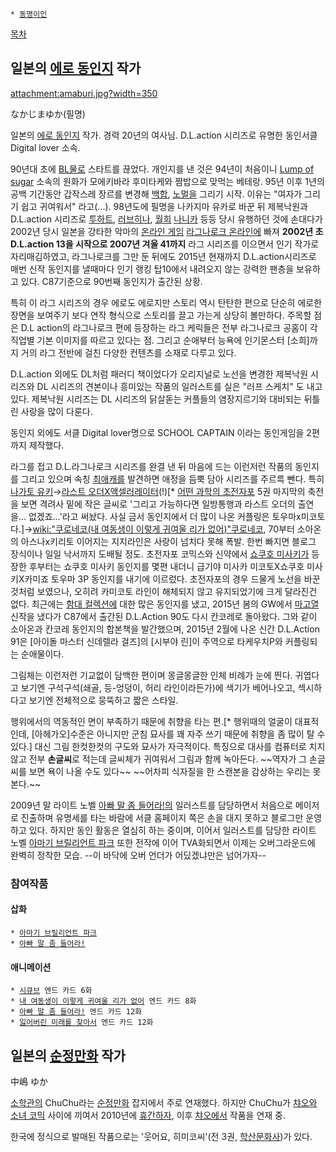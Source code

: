  * [[동명이인]]

[[목차]]
== 일본의 [[에로 동인지]] 작가 ==
attachment:amaburi.jpg?width=350

なかじまゆか(필명)

일본의 [[에로 동인지]] 작가. 경력 20년의 여사님. D.L.action 시리즈로 유명한 동인서클 Digital lover 소속.

90년대 초에 [[보이즈 러브|BL]]물로 스타트를 끊었다. 개인지를 낸 것은 94년이 처음이니 [[Lump of sugar]] 소속의 원화가 모에키바라 후미타케와 짬밥으로 맞먹는 베테랑. 95년 이후 1년의 공백 기간동안 갑작스레 장르를 변경해 [[백합(장르)|백합]], [[노멀#s-3|노멀]]을 그리기 시작. 이유는 "여자가 그리기 쉽고 귀여워서" 라고(...). 98년도에 필명을 나카지마 유카로 바꾼 뒤 제복낙원과 D.L.action 시리즈로 [[투하트]], [[러브히나]], [[월희]] [[나니카]] 등등 당시 유행하던 것에 손대다가 2002년 당시 일본을 강타한 악마의 [[온라인 게임]] [[라그나로크 온라인]]에 빠져 '''2002년 초 D.L.action 13을 시작으로 2007년 겨울 41까지''' 라그 시리즈를 이으면서 인기 작가로 자리매김하였고, 라그나로크를 그만 둔 뒤에도 2015년 현재까지 D.L.action시리즈로 매번 신작 동인지를 낼때마다 인기 랭킹 탑10에서 내려오지 않는 강력한 팬층을 보유하고 있다. C87기준으로 90번째 동인지가 출간된 상황.

특히 이 라그 시리즈의 경우 에로도 에로지만 스토리 역시 탄탄한 편으로 단순히 에로한 장면을 보여주기 보다 연작 형식으로 스토리를 끌고 가는게 상당히 볼만하다. 주목할 점은 D.L action의 라그나로크 편에 등장하는 라그 케릭들은 전부 라그나로크 공홈이 각 직업별 기본 이미지를 따르고 있다는 점. 그리고 순애부터 능욕에 인기몬스터 [소희]까지 거의 라그 전반에 걸친 다양한 컨텐츠를 소재로 다루고 있다. 

D.L.action 외에도 DL처럼 패러디 책이었다가 오리지널로 노선을 변경한 제복낙원 시리즈와 DL 시리즈의 견본이나 흥미있는 작품의 일러스트를 실은 "러프 스케치" 도 내고 있다. 제복낙원 시리즈는 DL 시리즈의 닭살돋는 커플들의 염장지르기와 대비되는 뒤틀린 사랑을 많이 다룬다.

동인지 외에도 서클 Digital lover명으로 SCHOOL CAPTAIN 이라는 동인게임을 2편까지 제작했다.

라그를 접고 D.L.라그나로크 시리즈를 완결 낸 뒤 마음에 드는 이런저런 작품의 동인지를 그리고 있으며 속칭 [[최애캐]]를 발견하면 애정을 듬뿍 담아 시리즈를 주르륵 뺀다. 특히 [[나가토 유키]]→[[라스트 오더]]X[[액셀러레이터]](!)[* [[어떤 과학의 초전자포]] 5권 마지막의 축전을 보면 격려사 밑에 작은 글씨로 '그리고 가능하다면 일방통행과 라스트 오더의 출연을... 없겠죠...'라고 써놨다. 사실 금서 동인지에서 더 많이 나온 커플링은 토우마x미코토다.]→[[wiki:"쿠로네코(내 여동생이 이렇게 귀여울 리가 없어)"쿠로네코]], 70부터 소아온의 아스나x키리토 이어지는 지지라인은 사랑이 넘치다 못해 폭발. 한번 빠지면 블로그 장식이나 일일 낙서까지 도배될 정도. 초전자포 코믹스와 신약에서 [[쇼쿠호 미사키]]가 등장한 후부터는 쇼쿠호 미사키 동인지를 몇편 내더니 급기야 미사카 미코토X쇼쿠호 미사키X카미죠 토우마 3P 동인지를 내기에 이르렀다. 초전자포의 경우 드물게 노선을 바꾼 것처럼 보였으나, 오히려 카미코토 라인이 해체되지 않고 유지되었기에 크게 달라진건 없다. 최근에는 [[함대 컬렉션]]에 대한 많은 동인지를 냈고, 2015년 봄의 GW에서 [[마고열]] 신작을 냈다가 C87에서 출간된 D.L.Action 90도 다시 칸코레로 돌아왔다. 그와 같이 소아온과 칸코레 동인지의 합본책을 발간했으며, 2015년 2월에 나온 신간 D.L.Action 91은 [아이돌 마스터 신데렐라 걸즈]의 [시부야 린]이 주역으로 타케우치P와 커플링되는 순애물이다.

그림체는 이런저런 기교없이 담백한 편이며 몽글몽글한 인체 비례가 눈에 띈다. 귀엽다고 보기엔 구석구석(쇄골, 등-엉덩이, 허리 라인이라든가)에 색기가 베어나오고, 섹시하다고 보기엔 전체적으로 뭉뚝하고 짧은 스타일.

행위에서의 역동적인 면이 부족하기 때문에 취향을 타는 편.[* 행위때의 얼굴이 대표적인데, [아헤가오]수준은 아니지만 군침 묘사를 꽤 자주 쓰기 때문에 취향을 좀 많이 탈 수 있다.] 대신 그림 한컷한컷의 구도와 묘사가 자극적이다. 특징으로 대사를 컴퓨터로 치지 않고 전부 '''손글씨'''로 적는데 글씨체가 귀여워서 그림과 함께 녹아든다. ~~역자가 그 손글씨를 보면 욕이 나올 수도 있다~~ ~~어차피 식자질을 한 스캔본을 감상하는 우리는 못 본다.~~

2009년 말 라이트 노벨 [[아빠 말 좀 들어라!]]의 일러스트를 담당하면서 처음으로 메이저로 진출하며 유명세를 타는 바람에 서클 홈페이지 쪽은 손을 대지 못하고 블로그만 운영하고 있다. 하지만 동인 활동은 열심히 하는 중이며, 이어서 일러스트를 담당한 라이트 노벨 [[아마기 브릴리언트 파크]] 또한 전작에 이어 TVA화되면서 이제는 오버그라운드에 완벽히 정착한 모습. --이 바닥에 오버 언더가 어딨겠냐만은 넘어가자--

=== 참여작품 ===
==== 삽화 ====
 * [[아마기 브릴리언트 파크]]
 * [[아빠 말 좀 들어라!]]

==== 애니메이션 ====
 * [[시큐브/엔드 카드|시큐브]] 엔드 카드 6화
 * [[내 여동생이 이렇게 귀여울 리가 없어/엔드 카드|내 여동생이 이렇게 귀여울 리가 없어]] 엔드 카드 8화
 * [[아빠 말 좀 들어라!/엔드 카드|아빠 말 좀 들어라!]] 엔드 카드 12화
 * [[잃어버린 미래를 찾아서]] 엔드 카드 12화

== 일본의 [[순정만화]] 작가 ==
中嶋 ゆか

[[소학관]]의 ChuChu라는 [[순정만화]] 잡지에서 주로 연재했다. 하지만 ChuChu가 [[챠오]]와 [[소녀 코믹]] 사이에 끼여서 2010년에 [[휴간]]하자, 이후 [[챠오]]에서 작품을 연재 중.

한국에 정식으로 발매된 작품으로는 '웃어요, 히미코씨'(전 3권, [[학산문화사]])가 있다.
